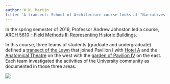 ```yaml
---
author: W.N. Martin
title: 'A transect: School of Architecture course looks at "Narratives of Slavery"'
---
```

In the spring semester of 2016, Professor Andrew Johnston led a course, [ARCH 5610 - Field Methods II: Representing Historic Buildings](http://www.arch.virginia.edu/projects/node/2342).

In this course, three teams of students (graduate and undergraduate) defined a [transect of the Lawn](http://fieldmethods.iath.virginia.edu/16SpARH5610/) that joined Pavilion I with [Hotel A](http://fieldmethods.iath.virginia.edu/16SpARH5610/hotel_a/) and the [Anatomical Theatre](http://fieldmethods.iath.virginia.edu/16SpARH5610/anatomical_theatre/) on the west with the [garden of Pavilion IV](http://fieldmethods.iath.virginia.edu/16SpARH5610/pavilion_iv_garden) on the east. Each team investigated the activities of the University community as documented in those three areas.

![](http://juel.iath.virginia.edu/sites/default/files/media/images/transect1.jpg)